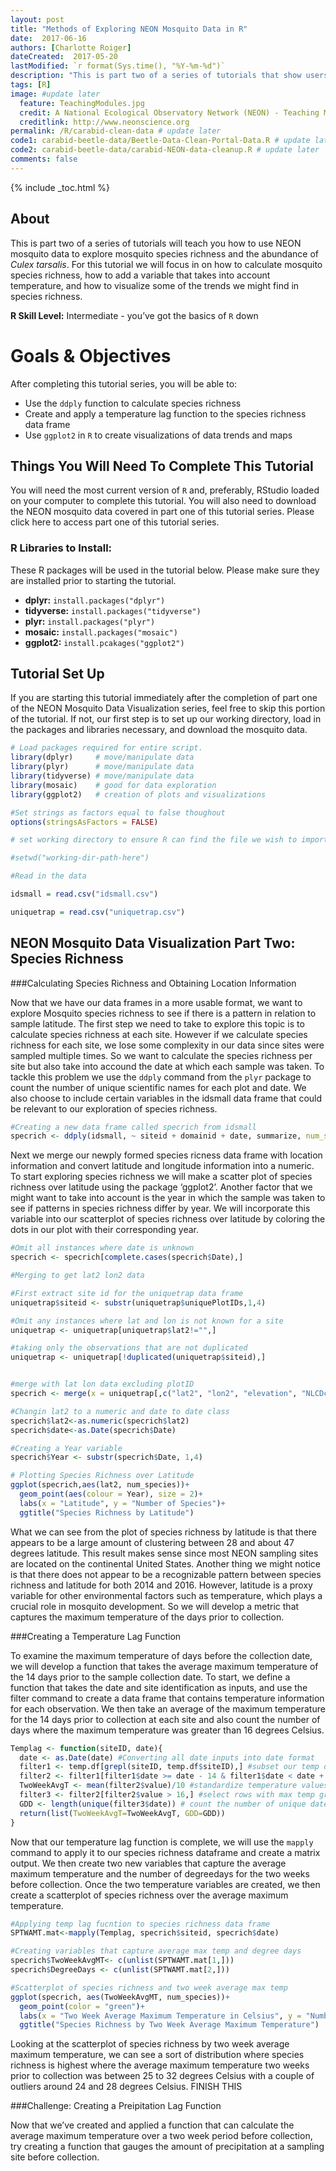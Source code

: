 ```yaml
---
layout: post
title: "Methods of Exploring NEON Mosquito Data in R"
date:  2017-06-16
authors: [Charlotte Roiger]
dateCreated:  2017-05-20
lastModified: `r format(Sys.time(), "%Y-%m-%d")`
description: "This is part two of a series of tutorials that show users how to clean and perform an initial analysis of NEON mosquito data."
tags: [R]
image: #update later
  feature: TeachingModules.jpg
  credit: A National Ecological Observatory Network (NEON) - Teaching Module
  creditlink: http://www.neonscience.org
permalink: /R/carabid-clean-data # update later
code1: carabid-beetle-data/Beetle-Data-Clean-Portal-Data.R # update later
code2: carabid-beetle-data/carabid-NEON-data-cleanup.R # update later
comments: false
---
```


{% include _toc.html %}

## About

This is part two of a series of tutorials will teach you how to use NEON 
mosquito data to explore mosquito species richness and the abundance of *Culex 
tarsalis*. For this tutorial we will focus in on how to calculate mosquito
species richness, how to add a variable that takes into account temperature,
and how to visualize some of the trends we might find in species richness.

**R Skill Level:** Intermediate - you've got the basics of `R` down

<div id="objectives" markdown="1">

# Goals & Objectives

After completing this tutorial series, you will be able to:

* Use the `ddply` function to calculate species richness
* Create and apply a temperature lag function to the species richness data frame
* Use `ggplot2` in `R` to create visualizations of data trends and maps  


## Things You Will Need To Complete This Tutorial

You will need the most current version of `R` and, preferably, RStudio loaded on
your computer to complete this tutorial. You will also need to download the
NEON mosquito data covered in part one of this tutorial series. Please click
here to access part one of this tutorial series.

### R Libraries to Install:

These R packages will be used in the tutorial below. Please make sure they are 
installed prior to starting the tutorial. 
 
* **dplyr:** `install.packages("dplyr")`
* **tidyverse:** `install.packages("tidyverse")`
*	**plyr:** `install.packages("plyr")`
*	**mosaic:** `install.packages("mosaic")`
* **ggplot2:** `install.pcakages("ggplot2")`


</div>

## Tutorial Set Up

If you are starting this tutorial immediately after the completion of part one
of the NEON Mosquito Data Visualization series, feel free to skip this portion 
of the tutorial. If not, our first step is to set up our working directory, 
load in the packages and libraries necessary, and download the mosquito data.

```r

# Load packages required for entire script. 
library(dplyr)     # move/manipulate data
library(plyr)      # move/manipulate data
library(tidyverse) # move/manipulate data
library(mosaic)    # good for data exploration
library(ggplot2)   # creation of plots and visualizations

#Set strings as factors equal to false thoughout
options(stringsAsFactors = FALSE) 

# set working directory to ensure R can find the file we wish to import

#setwd("working-dir-path-here")

#Read in the data

idsmall = read.csv("idsmall.csv")

uniquetrap = read.csv("uniquetrap.csv")

```

## NEON Mosquito Data Visualization Part Two: Species Richness


###Calculating Species Richness and  Obtaining Location Information

Now that we have our data frames in a more usable format, we want to explore 
Mosquito species richness to see if there is a pattern in relation to 
sample latitude. The first step we need to take to explore this topic is to
calculate species richness at each site. However if we calculate species 
richness for each site, we lose some complexity in our data since sites were 
sampled multiple times. So we want to calculate the species richness per site
but also take into accound the date at which each sample was taken. To tackle 
this problem we use the `ddply` command from the `plyr` package to count the 
number of unique scientific names for each plot and date. We also choose to 
include certain variables in the idsmall data frame that could be relevant to
our exploration of species richness.


```r

#Creating a new data frame called specrich from idsmall
specrich <- ddply(idsmall, ~ siteid + domainid + date, summarize, num_species = length(unique(scientificName)))

```

Next we merge our newply formed species ricness data frame with location
information and convert latitude and longitude information into  a numeric. To 
start exploring species richness we will make a scatter plot of species richness
over latitude using the package 'ggplot2'. Another factor that we might want to
take into account is the year in which the sample was taken to see if patterns
in species richness differ by year. We will incorporate this variable into our 
scatterplot of species richness over latitude by coloring the dots in our plot 
with their corresponding year.

```r

#Omit all instances where date is unknown
specrich <- specrich[complete.cases(specrich$Date),]

#Merging to get lat2 lon2 data

#First extract site id for the uniquetrap data frame
uniquetrap$siteid <- substr(uniquetrap$uniquePlotIDs,1,4)

#Omit any instances where lat and lon is not known for a site
uniquetrap <- uniquetrap[uniquetrap$lat2!="",]

#taking only the observations that are not duplicated
uniquetrap <- uniquetrap[!duplicated(uniquetrap$siteid),]


#merge with lat lon data excluding plotID
specrich <- merge(x = uniquetrap[,c("lat2", "lon2", "elevation", "NLCDclass", "siteid")], y = specrich, by.y = "siteid", by.x = "siteid")

#Changin lat2 to a numeric and date to date class
specrich$lat2<-as.numeric(specrich$lat2)
specrich$date<-as.Date(specrich$Date)

#Creating a Year variable
specrich$Year <- substr(specrich$Date, 1,4)

# Plotting Species Richness over Latitude
ggplot(specrich,aes(lat2, num_species))+
  geom_point(aes(colour = Year), size = 2)+
  labs(x = "Latitude", y = "Number of Species")+
  ggtitle("Species Richness by Latitude")

```

What we can see from the plot of species richness by latitude is that there 
appears to be a large amount of clustering between 28 and about 47 degrees 
latitude. This result makes sense since most NEON sampling sites are located on 
the continental United States. Another thing we might notice is that there
does not appear to be a recognizable pattern between species richness and 
latitude for both 2014 and 2016. However, latitude is a proxy variable for other
environmental factors such as temperature, which plays a crucial role in 
mosquito development. So we will develop a metric that captures the
maximum temperature of the days prior to collection. 

###Creating a Temperature Lag Function

To examine the maximum temperature of days before the collection date, we will 
develop a function that takes the average maximum temperature of the 14 days
prior to the sample collection date. To start, we define a function that takes 
the date and site identification as inputs, and use the filter command to create
a data frame that contains temperature information for each observation. We then
take an average of the maximum temperature for the 14 days prior to collection
at each site and also count the number of days where the maximum temperature was
greater than 16 degrees Celsius.  

```r

Templag <- function(siteID, date){ 
  date <- as.Date(date) #Converting all date inputs into date format
  filter1 <- temp.df[grepl(siteID, temp.df$siteID),] #subset our temp data by site id
  filter2 <- filter1[filter1$date >= date - 14 & filter1$date < date + 1,] # subset by date
  TwoWeekAvgT <- mean(filter2$value)/10 #standardize temperature values
  filter3 <- filter2[filter2$value > 16,] #select rows with max temp greater than 16 degrees C
  GDD <- length(unique(filter3$date)) # count the number of unique dates in data frame
  return(list(TwoWeekAvgT=TwoWeekAvgT, GDD=GDD))
}

```

Now that our temperature lag function is complete, we will use the `mapply`
command to apply it to our species richness dataframe and create a matrix
output. We then create two new variables that capture the average maximum
temperature and the number of degreedays for the two weeks before collection. 
Once the two temperature variables are created, we then create a scatterplot of 
species richness over the average maximum temperature. 

```r

#Applying temp lag fucntion to species richness data frame
SPTWAMT.mat<-mapply(Templag, specrich$siteid, specrich$date)

#Creating variables that capture average max temp and degree days 
specrich$TwoWeekAvgMT<- c(unlist(SPTWAMT.mat[1,]))
specrich$DegreeDays <- c(unlist(SPTWAMT.mat[2,]))

#Scatterplot of species richness and two week average max temp
ggplot(specrich, aes(TwoWeekAvgMT, num_species))+
  geom_point(color = "green")+
  labs(x = "Two Week Average Maximum Temperature in Celsius", y = "Number of Species")+
  ggtitle("Species Richness by Two Week Average Maximum Temperature")

```

Looking at the scatterplot of species richness by two week average maximum 
temperature, we can see a sort of distribution where species richness is highest
where the average maximum temperature two weeks prior to collection was between 
25 to 32 degrees Celsius with a couple of outliers around 24 and 28 degrees
Celsius. FINISH THIS

<div id = "challenge" markdown = "1">

###Challenge: Creating a Preipitation Lag Function

Now that we've created and applied a function that can calculate the average 
maximum temperature over a two week period before collection, try creating a
function that gauges the amount of precipitation at a sampling site before
collection. 

</div>


